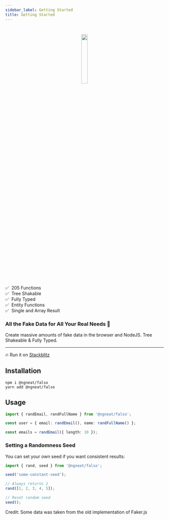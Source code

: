 ```yaml
---
sidebar_label: Getting Started
title: Getting Started
---
```


#

<p align="center">
  <img
    width="20%"
    height="20%"
    src={require('../static/img/logo.png').default}
  />
</p>

✅ &nbsp;205 Functions  
✅ &nbsp;Tree Shakable  
✅ &nbsp;Fully Typed  
✅ &nbsp;Entity Functions  
✅ &nbsp;Single and Array Result

### All the Fake Data for All Your Real Needs 🙂

Create massive amounts of fake data in the browser and NodeJS. Tree Shakeable & Fully Typed.

<hr />

🔥 Run it on [Stackblitz](https://stackblitz.com/edit/typescript-pjao1u?file=index.ts)

## Installation

```
npm i @ngneat/falso
yarn add @ngneat/falso
```

## Usage

```ts
import { randEmail, randFullName } from '@ngneat/falso';

const user = { email: randEmail(), name: randFullName() };

const emails = randEmail({ length: 10 });
```

### Setting a Randomness Seed

You can set your own seed if you want consistent results:

```ts
import { rand, seed } from '@ngneat/falso';

seed('some-constant-seed');

// Always returns 2
rand([1, 2, 3, 4, 5]);

// Reset random seed
seed();
```

Credit: Some data was taken from the old implementation of Faker.js
